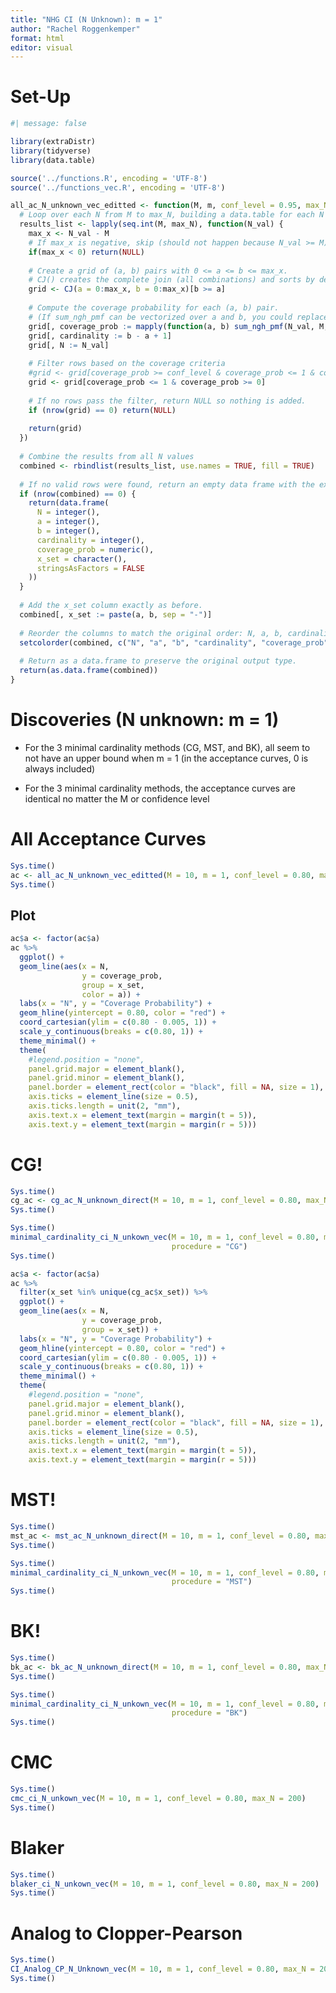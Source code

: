 ```yaml
---
title: "NHG CI (N Unknown): m = 1"
author: "Rachel Roggenkemper"
format: html
editor: visual
---
```


# Set-Up

```r
#| message: false

library(extraDistr)
library(tidyverse)
library(data.table)

source('../functions.R', encoding = 'UTF-8')
source('../functions_vec.R', encoding = 'UTF-8')
```

```r
all_ac_N_unknown_vec_editted <- function(M, m, conf_level = 0.95, max_N = 1000) {
  # Loop over each N from M to max_N, building a data.table for each N
  results_list <- lapply(seq.int(M, max_N), function(N_val) {
    max_x <- N_val - M
    # If max_x is negative, skip (should not happen because N_val >= M)
    if(max_x < 0) return(NULL)
    
    # Create a grid of (a, b) pairs with 0 <= a <= b <= max_x.
    # CJ() creates the complete join (all combinations) and sorts by default.
    grid <- CJ(a = 0:max_x, b = 0:max_x)[b >= a]
    
    # Compute the coverage probability for each (a, b) pair.
    # (If sum_ngh_pmf can be vectorized over a and b, you could replace mapply with a direct call.)
    grid[, coverage_prob := mapply(function(a, b) sum_ngh_pmf(N_val, M, m, a, b), a, b)]
    grid[, cardinality := b - a + 1]
    grid[, N := N_val]
    
    # Filter rows based on the coverage criteria
    #grid <- grid[coverage_prob >= conf_level & coverage_prob <= 1 & coverage_prob >= 0]
    grid <- grid[coverage_prob <= 1 & coverage_prob >= 0]
    
    # If no rows pass the filter, return NULL so nothing is added.
    if (nrow(grid) == 0) return(NULL)
    
    return(grid)
  })
  
  # Combine the results from all N values
  combined <- rbindlist(results_list, use.names = TRUE, fill = TRUE)
  
  # If no valid rows were found, return an empty data frame with the expected structure.
  if (nrow(combined) == 0) {
    return(data.frame(
      N = integer(),
      a = integer(),
      b = integer(),
      cardinality = integer(),
      coverage_prob = numeric(),
      x_set = character(),
      stringsAsFactors = FALSE
    ))
  }
  
  # Add the x_set column exactly as before.
  combined[, x_set := paste(a, b, sep = "-")]
  
  # Reorder the columns to match the original order: N, a, b, cardinality, coverage_prob, x_set
  setcolorder(combined, c("N", "a", "b", "cardinality", "coverage_prob", "x_set"))
  
  # Return as a data.frame to preserve the original output type.
  return(as.data.frame(combined))
}
```

# Discoveries (N unknown: m = 1)

-   For the 3 minimal cardinality methods (CG, MST, and BK), all seem to not have an upper bound when m = 1 (in the acceptance curves, 0 is always included)

-   For the 3 minimal cardinality methods, the acceptance curves are identical no matter the M or confidence level

# All Acceptance Curves

```r
Sys.time()
ac <- all_ac_N_unknown_vec_editted(M = 10, m = 1, conf_level = 0.80, max_N = 100)
Sys.time()
```

## Plot

```r
ac$a <- factor(ac$a)
ac %>%
  ggplot() +
  geom_line(aes(x = N, 
                y = coverage_prob, 
                group = x_set, 
                color = a)) +
  labs(x = "N", y = "Coverage Probability") +
  geom_hline(yintercept = 0.80, color = "red") +
  coord_cartesian(ylim = c(0.80 - 0.005, 1)) +
  scale_y_continuous(breaks = c(0.80, 1)) +
  theme_minimal() +
  theme(
    #legend.position = "none", 
    panel.grid.major = element_blank(),
    panel.grid.minor = element_blank(),
    panel.border = element_rect(color = "black", fill = NA, size = 1),
    axis.ticks = element_line(size = 0.5),
    axis.ticks.length = unit(2, "mm"),
    axis.text.x = element_text(margin = margin(t = 5)),
    axis.text.y = element_text(margin = margin(r = 5)))
```

# CG!

```r
Sys.time()
cg_ac <- cg_ac_N_unknown_direct(M = 10, m = 1, conf_level = 0.80, max_N = 500)
Sys.time()
```

```r
Sys.time()
minimal_cardinality_ci_N_unkown_vec(M = 10, m = 1, conf_level = 0.80, max_N = 500, 
                                    procedure = "CG")
Sys.time()
```

```r
ac$a <- factor(ac$a)
ac %>%
  filter(x_set %in% unique(cg_ac$x_set)) %>%
  ggplot() +
  geom_line(aes(x = N, 
                y = coverage_prob, 
                group = x_set)) +
  labs(x = "N", y = "Coverage Probability") +
  geom_hline(yintercept = 0.80, color = "red") +
  coord_cartesian(ylim = c(0.80 - 0.005, 1)) +
  scale_y_continuous(breaks = c(0.80, 1)) +
  theme_minimal() +
  theme(
    #legend.position = "none", 
    panel.grid.major = element_blank(),
    panel.grid.minor = element_blank(),
    panel.border = element_rect(color = "black", fill = NA, size = 1),
    axis.ticks = element_line(size = 0.5),
    axis.ticks.length = unit(2, "mm"),
    axis.text.x = element_text(margin = margin(t = 5)),
    axis.text.y = element_text(margin = margin(r = 5)))
```

# MST!

```r
Sys.time()
mst_ac <- mst_ac_N_unknown_direct(M = 10, m = 1, conf_level = 0.80, max_N = 500)
Sys.time()
```

```r
Sys.time()
minimal_cardinality_ci_N_unkown_vec(M = 10, m = 1, conf_level = 0.80, max_N = 500, 
                                    procedure = "MST")
Sys.time()
```

# BK!

```r
Sys.time()
bk_ac <- bk_ac_N_unknown_direct(M = 10, m = 1, conf_level = 0.80, max_N = 500)
Sys.time()
```

```r
Sys.time()
minimal_cardinality_ci_N_unkown_vec(M = 10, m = 1, conf_level = 0.80, max_N = 500, 
                                    procedure = "BK")
Sys.time()
```

# CMC

```r
Sys.time()
cmc_ci_N_unkown_vec(M = 10, m = 1, conf_level = 0.80, max_N = 200)
Sys.time()
```

# Blaker

```r
Sys.time()
blaker_ci_N_unkown_vec(M = 10, m = 1, conf_level = 0.80, max_N = 200)
Sys.time()
```

# Analog to Clopper-Pearson

```r
Sys.time()
CI_Analog_CP_N_Unknown_vec(M = 10, m = 1, conf_level = 0.80, max_N = 200)
Sys.time()
```
